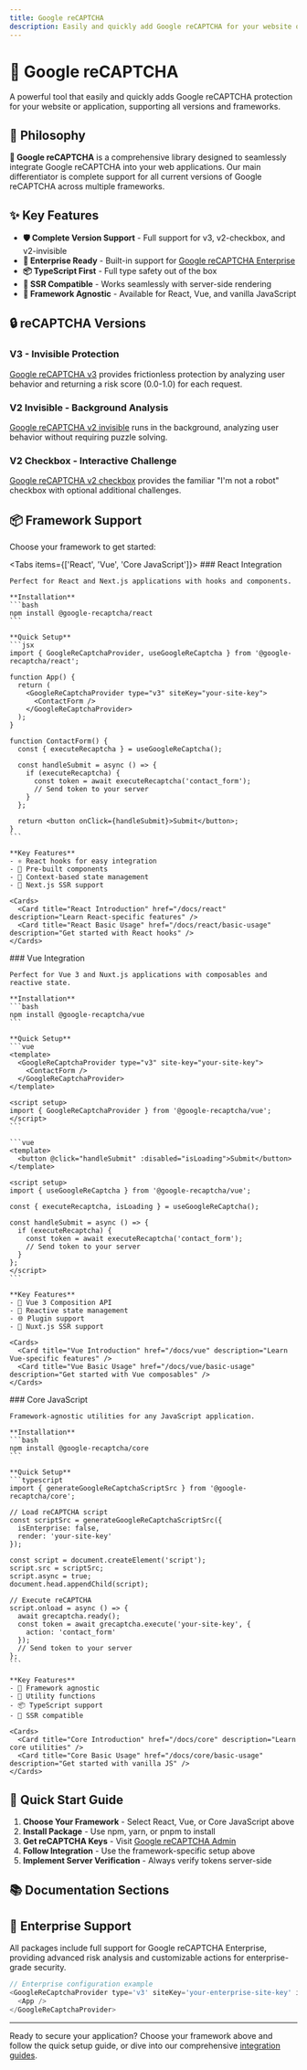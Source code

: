 ```yaml
---
title: Google reCAPTCHA
description: Easily and quickly add Google reCAPTCHA for your website or application
---
```


# 🔑 Google reCAPTCHA

A powerful tool that easily and quickly adds Google reCAPTCHA protection for your website or application, supporting all versions and frameworks.

## 🦉 Philosophy

**🔑 Google reCAPTCHA** is a comprehensive library designed to seamlessly integrate Google reCAPTCHA into your web applications. Our main differentiator is complete support for all current versions of Google reCAPTCHA across multiple frameworks.

## ✨ Key Features

- **🛡️ Complete Version Support** - Full support for v3, v2-checkbox, and v2-invisible
- **🏢 Enterprise Ready** - Built-in support for [Google reCAPTCHA Enterprise](https://cloud.google.com/recaptcha-enterprise/docs/overview)
- **📦 TypeScript First** - Full type safety out of the box
- **🚀 SSR Compatible** - Works seamlessly with server-side rendering
- **🎯 Framework Agnostic** - Available for React, Vue, and vanilla JavaScript

## 🔒 reCAPTCHA Versions

### V3 - Invisible Protection

[Google reCAPTCHA v3](https://developers.google.com/recaptcha/docs/v3) provides frictionless protection by analyzing user behavior and returning a risk score (0.0-1.0) for each request.

### V2 Invisible - Background Analysis

[Google reCAPTCHA v2 invisible](https://developers.google.com/recaptcha/docs/display) runs in the background, analyzing user behavior without requiring puzzle solving.

### V2 Checkbox - Interactive Challenge

[Google reCAPTCHA v2 checkbox](https://developers.google.com/recaptcha/docs/display) provides the familiar "I'm not a robot" checkbox with optional additional challenges.

## 📦 Framework Support

Choose your framework to get started:

<Tabs items={['React', 'Vue', 'Core JavaScript']}>
  <Tab value="React">
    ### React Integration

    Perfect for React and Next.js applications with hooks and components.

    **Installation**
    ```bash
    npm install @google-recaptcha/react
    ```

    **Quick Setup**
    ```jsx
    import { GoogleReCaptchaProvider, useGoogleReCaptcha } from '@google-recaptcha/react';

    function App() {
      return (
        <GoogleReCaptchaProvider type="v3" siteKey="your-site-key">
          <ContactForm />
        </GoogleReCaptchaProvider>
      );
    }

    function ContactForm() {
      const { executeRecaptcha } = useGoogleReCaptcha();

      const handleSubmit = async () => {
        if (executeRecaptcha) {
          const token = await executeRecaptcha('contact_form');
          // Send token to your server
        }
      };

      return <button onClick={handleSubmit}>Submit</button>;
    }
    ```

    **Key Features**
    - ⚛️ React hooks for easy integration
    - 🧩 Pre-built components
    - 🔄 Context-based state management
    - 🚀 Next.js SSR support

    <Cards>
      <Card title="React Introduction" href="/docs/react" description="Learn React-specific features" />
      <Card title="React Basic Usage" href="/docs/react/basic-usage" description="Get started with React hooks" />
    </Cards>

  </Tab>

  <Tab value="Vue">
    ### Vue Integration

    Perfect for Vue 3 and Nuxt.js applications with composables and reactive state.

    **Installation**
    ```bash
    npm install @google-recaptcha/vue
    ```

    **Quick Setup**
    ```vue
    <template>
      <GoogleReCaptchaProvider type="v3" site-key="your-site-key">
        <ContactForm />
      </GoogleReCaptchaProvider>
    </template>

    <script setup>
    import { GoogleReCaptchaProvider } from '@google-recaptcha/vue';
    </script>
    ```

    ```vue
    <template>
      <button @click="handleSubmit" :disabled="isLoading">Submit</button>
    </template>

    <script setup>
    import { useGoogleReCaptcha } from '@google-recaptcha/vue';

    const { executeRecaptcha, isLoading } = useGoogleReCaptcha();

    const handleSubmit = async () => {
      if (executeRecaptcha) {
        const token = await executeRecaptcha('contact_form');
        // Send token to your server
      }
    };
    </script>
    ```

    **Key Features**
    - 🎨 Vue 3 Composition API
    - 🔄 Reactive state management
    - 🌐 Plugin support
    - 🚀 Nuxt.js SSR support

    <Cards>
      <Card title="Vue Introduction" href="/docs/vue" description="Learn Vue-specific features" />
      <Card title="Vue Basic Usage" href="/docs/vue/basic-usage" description="Get started with Vue composables" />
    </Cards>

  </Tab>

  <Tab value="Core JavaScript">
    ### Core JavaScript

    Framework-agnostic utilities for any JavaScript application.

    **Installation**
    ```bash
    npm install @google-recaptcha/core
    ```

    **Quick Setup**
    ```typescript
    import { generateGoogleReCaptchaScriptSrc } from '@google-recaptcha/core';

    // Load reCAPTCHA script
    const scriptSrc = generateGoogleReCaptchaScriptSrc({
      isEnterprise: false,
      render: 'your-site-key'
    });

    const script = document.createElement('script');
    script.src = scriptSrc;
    script.async = true;
    document.head.appendChild(script);

    // Execute reCAPTCHA
    script.onload = async () => {
      await grecaptcha.ready();
      const token = await grecaptcha.execute('your-site-key', {
        action: 'contact_form'
      });
      // Send token to your server
    };
    ```

    **Key Features**
    - 🎯 Framework agnostic
    - 🔧 Utility functions
    - 📦 TypeScript support
    - 🚀 SSR compatible

    <Cards>
      <Card title="Core Introduction" href="/docs/core" description="Learn core utilities" />
      <Card title="Core Basic Usage" href="/docs/core/basic-usage" description="Get started with vanilla JS" />
    </Cards>

  </Tab>
</Tabs>

## 🚀 Quick Start Guide

1. **Choose Your Framework** - Select React, Vue, or Core JavaScript above
2. **Install Package** - Use npm, yarn, or pnpm to install
3. **Get reCAPTCHA Keys** - Visit [Google reCAPTCHA Admin](https://www.google.com/recaptcha/admin)
4. **Follow Integration** - Use the framework-specific setup above
5. **Implement Server Verification** - Always verify tokens server-side

## 📚 Documentation Sections

<Cards>
  <Card
    title='Integration Guides'
    href='/docs/guides'
    description='Step-by-step guides for all reCAPTCHA versions'
  />
  <Card
    title='API Reference'
    href='/docs/reference'
    description='Complete API documentation for all packages'
  />
</Cards>

## 🏢 Enterprise Support

All packages include full support for Google reCAPTCHA Enterprise, providing advanced risk analysis and customizable actions for enterprise-grade security.

```javascript
// Enterprise configuration example
<GoogleReCaptchaProvider type='v3' siteKey='your-enterprise-site-key' isEnterprise={true}>
  <App />
</GoogleReCaptchaProvider>
```

---

Ready to secure your application? Choose your framework above and follow the quick setup guide, or dive into our comprehensive [integration guides](/docs/guides).
